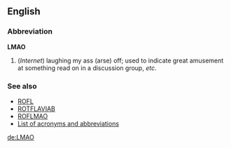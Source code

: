 ==English==
===Abbreviation===
'''LMAO'''

#(''Internet'') laughing my ass (arse) off; used to indicate great amusement at something read on in a discussion group, ''etc''.

===See also===
*[[ROFL]]
*[[ROTFLAVIAB]]
*[[ROFLMAO]]
*[[Wiktionary:List of acronyms and abbreviations|List of acronyms and abbreviations]]

[[de:LMAO]]